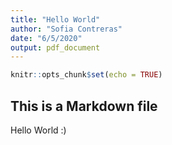```yaml
---
title: "Hello World"
author: "Sofia Contreras"
date: "6/5/2020"
output: pdf_document
---
```


```r
knitr::opts_chunk$set(echo = TRUE)
```

## This is a Markdown file

Hello World :)